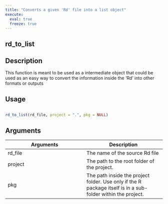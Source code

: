 ```yaml
---
title: "Converts a given 'Rd' file into a list object"
execute:
  eval: true
  freeze: true
---
```


## rd_to_list

## Description
This function is meant to be used as a intermediate object that could be used as an easy way to convert the information inside the 'Rd' into other formats or outputs


## Usage
```r

rd_to_list(rd_file, project = ".", pkg = NULL)
```

## Arguments
|Arguments|Description|
|---|---|
| rd_file | The name of the source Rd file |
| project | The path to the root folder of the project. |
| pkg | The path inside the project folder. Use only if the R package itself is in a sub-folder within the project. |







